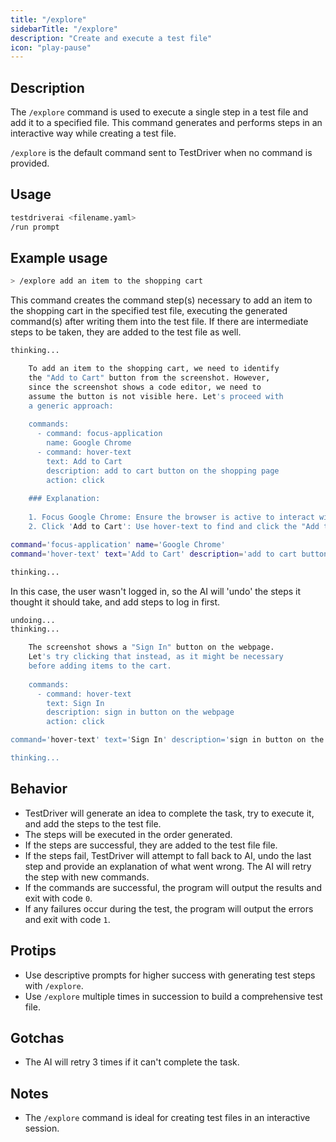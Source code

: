 ```yaml
---
title: "/explore"
sidebarTitle: "/explore"
description: "Create and execute a test file"
icon: "play-pause"
---
```


## Description

The `/explore` command is used to execute a single step in a test file and add it to a specified file. This command generates and performs steps in an interactive way while creating a test file.

<Tip>`/explore` is the default command sent to TestDriver when no command is provided.</Tip>

## Usage
```bash
testdriverai <filename.yaml>
/run prompt
```

## Example usage
```bash
> /explore add an item to the shopping cart
```
This command creates the command step(s) necessary to add an item to the shopping cart in the specified test file, executing the generated command(s) after writing them into the test file. If there are intermediate steps to be taken, they are added to the test file as well.

```bash
thinking...

    To add an item to the shopping cart, we need to identify
    the "Add to Cart" button from the screenshot. However,
    since the screenshot shows a code editor, we need to
    assume the button is not visible here. Let's proceed with
    a generic approach:
    
    commands:
      - command: focus-application
        name: Google Chrome
      - command: hover-text
        text: Add to Cart
        description: add to cart button on the shopping page
        action: click
    
    ### Explanation:
    
    1. Focus Google Chrome: Ensure the browser is active to interact with the shopping page.
    2. Click 'Add to Cart': Use hover-text to find and click the "Add to Cart" button, assuming it's present on the shopping page.

command='focus-application' name='Google Chrome'
command='hover-text' text='Add to Cart' description='add to cart button on the shopping page' action='click'

thinking...
```

In this case, the user wasn't logged in, so the AI will 'undo' the steps it thought it should take, and add steps to log in first.

```bash
undoing...
thinking...

    The screenshot shows a "Sign In" button on the webpage.
    Let's try clicking that instead, as it might be necessary
    before adding items to the cart.
    
    commands:
      - command: hover-text
        text: Sign In
        description: sign in button on the webpage
        action: click

command='hover-text' text='Sign In' description='sign in button on the webpage' action='click'

thinking...
```


## Behavior
- TestDriver will generate an idea to complete the task, try to execute it, and add the steps to the test file.
- The steps will be executed in the order generated.
- If the steps are successful, they are added to the test file file.
- If the steps fail, TestDriver will attempt to fall back to AI, undo the last step and provide an explanation of what went wrong. The AI will retry the step with new commands.
- If the commands are successful, the program will output the results and exit with code `0`.
- If any failures occur during the test, the program will output the errors and exit with code `1`.

## Protips
- Use descriptive prompts for higher success with generating test steps with `/explore`.
- Use `/explore` multiple times in succession to build a comprehensive test file.

## Gotchas
- The AI will retry 3 times if it can't complete the task.

## Notes
- The `/explore` command is ideal for creating test files in an interactive session.
